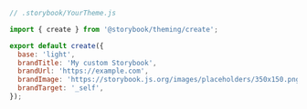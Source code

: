 ```js
// .storybook/YourTheme.js

import { create } from '@storybook/theming/create';

export default create({
  base: 'light',
  brandTitle: 'My custom Storybook',
  brandUrl: 'https://example.com',
  brandImage: 'https://storybook.js.org/images/placeholders/350x150.png',
  brandTarget: '_self',
});
```
